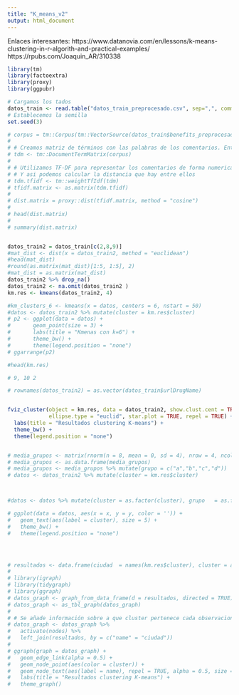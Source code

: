 ```yaml
---
title: "K_means_v2"
output: html_document
---
```


Enlaces interesantes:
https://www.datanovia.com/en/lessons/k-means-clustering-in-r-algorith-and-practical-examples/
https://rpubs.com/Joaquin_AR/310338

```r
library(tm)
library(factoextra)
library(proxy)
library(ggpubr)

# Cargamos los tados
datos_train <- read.table("datos_train_preprocesado.csv", sep=",", comment.char="",quote = "\"", header=TRUE)
# Establecemos la semilla
set.seed(3)

# corpus = tm::Corpus(tm::VectorSource(datos_train$benefits_preprocesad))
# 
# # Creamos matriz de términos con las palabras de los comentarios. Entonces cada fila, va a estar formada por los comentarios, donde cada palabra es una columna
# tdm <- tm::DocumentTermMatrix(corpus)
# 
# # Utilizamos TF-DF para representar los comentarios de forma numerica
# # Y asi podemos calcular la distancia que hay entre ellos
# tdm.tfidf <- tm::weightTfIdf(tdm)
# tfidf.matrix <- as.matrix(tdm.tfidf)
# 
# dist.matrix = proxy::dist(tfidf.matrix, method = "cosine")
# 
# head(dist.matrix)
# 
# summary(dist.matrix)


datos_train2 = datos_train[c(2,8,9)]
#mat_dist <- dist(x = datos_train2, method = "euclidean")
#head(mat_dist)
#round(as.matrix(mat_dist)[1:5, 1:5], 2)
#mat_dist = as.matrix(mat_dist)
datos_train2 %>% drop_na()
datos_train2 <- na.omit(datos_train2 )
km.res <- kmeans(datos_train2, 4)

#km_clusters_6 <- kmeans(x = datos, centers = 6, nstart = 50)
#datos <- datos_train2 %>% mutate(cluster = km.res$cluster)
# p2 <- ggplot(data = datos) +
#       geom_point(size = 3) +
#       labs(title = "Kmenas con k=6") +
#       theme_bw() +
#       theme(legend.position = "none")
# ggarrange(p2)

#head(km.res)

# 9, 10 2

# rownames(datos_train2) = as.vector(datos_train$urlDrugName)


fviz_cluster(object = km.res, data = datos_train2, show.clust.cent = TRUE,
             ellipse.type = "euclid", star.plot = TRUE, repel = TRUE) +
  labs(title = "Resultados clustering K-means") +
  theme_bw() +
  theme(legend.position = "none")


# media_grupos <- matrix(rnorm(n = 8, mean = 0, sd = 4), nrow = 4, ncol = 2, dimnames = list(NULL, c("media_x", "media_y")))
# media_grupos <- as.data.frame(media_grupos)
# media_grupos <- media_grupos %>% mutate(grupo = c("a","b","c","d"))
# datos <- datos_train2 %>% mutate(cluster = km.res$cluster)



#datos <- datos %>% mutate(cluster = as.factor(cluster), grupo   = as.factor(grupo))

# ggplot(data = datos, aes(x = x, y = y, color = '')) +
#   geom_text(aes(label = cluster), size = 5) +
#   theme_bw() +
#   theme(legend.position = "none")




# resultados <- data.frame(ciudad  = names(km.res$cluster), cluster = as.factor(km.res$cluster)) %>% arrange(cluster)
# 
# library(igraph)
# library(tidygraph)
# library(ggraph)
# datos_graph <- graph_from_data_frame(d = resultados, directed = TRUE)
# datos_graph <- as_tbl_graph(datos_graph)
# 
# # Se añade información sobre a que cluster pertenece cada observacion
# datos_graph <- datos_graph %>%
#   activate(nodes) %>%
#   left_join(resultados, by = c("name" = "ciudad"))
# 
# ggraph(graph = datos_graph) +
#   geom_edge_link(alpha = 0.5) +
#   geom_node_point(aes(color = cluster)) +
#   geom_node_text(aes(label = name), repel = TRUE, alpha = 0.5, size = 3) +
#   labs(title = "Resultados clustering K-means") +
#   theme_graph()

```


